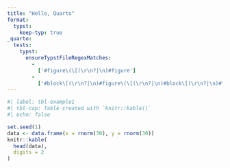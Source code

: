 ```yaml
---
title: "Hello, Quarto"
format:
  typst:
    keep-typ: true
_quarto:
  tests:
    typst:
      ensureTypstFileRegexMatches:
        -
          ['#figure\(\[(\r\n?|\n)#figure']
        -
          ['#block\[(\r\n?|\n)#figure\(\[(\r\n?|\n)#block\[(\r\n?|\n)#figure']
---
```


```r
#| label: tbl-example1
#| tbl-cap: Table created with `knitr::kable()`
#| echo: false

set.seed(1)
data <- data.frame(x = rnorm(30), y = rnorm(30))
knitr::kable(
  head(data),
  digits = 2
)
```
